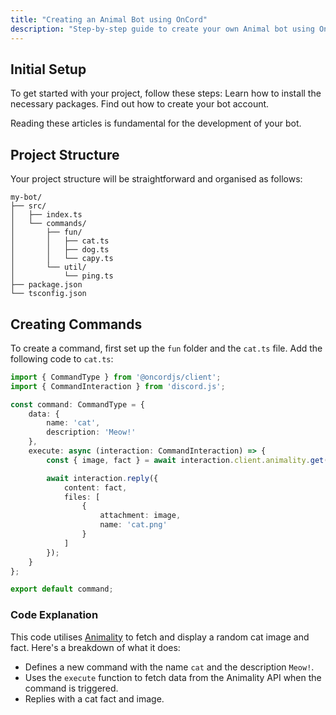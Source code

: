 ```yaml
---
title: "Creating an Animal Bot using OnCord"
description: "Step-by-step guide to create your own Animal bot using OnCord."
---
```


## Initial Setup
To get started with your project, follow these steps:
<CardGroup cols={2}>
  <Card 
    title="Installation"
    icon="download"
    href="/installation">
      Learn how to install the necessary packages.
  </Card>
  <Card
    title="Creating Your Bot Application"
    icon="plus"
    href="/creating-application">
      Find out how to create your bot account.
  </Card>
</CardGroup>

Reading these articles is fundamental for the development of your bot.

## Project Structure
Your project structure will be straightforward and organised as follows:

```
my-bot/
├── src/
│   ├── index.ts
│   └── commands/
│       ├── fun/
│       │   ├── cat.ts
│       │   ├── dog.ts
│       │   └── capy.ts
│       └── util/
│           └── ping.ts
├── package.json
└── tsconfig.json
```

## Creating Commands
To create a command, first set up the `fun` folder and the `cat.ts` file. Add the following code to `cat.ts`:

```ts
import { CommandType } from '@oncordjs/client';
import { CommandInteraction } from 'discord.js';

const command: CommandType = {
    data: {
        name: 'cat',
        description: 'Meow!'
    },
    execute: async (interaction: CommandInteraction) => {
        const { image, fact } = await interaction.client.animality.get("cat");

        await interaction.reply({
            content: fact,
            files: [
                {
                    attachment: image,
                    name: 'cat.png'
                }
            ]
        });
    }
};

export default command;
```

### Code Explanation
This code utilises [Animality](https://animality.xyz) to fetch and display a random cat image and fact. Here's a breakdown of what it does:

- Defines a new command with the name `cat` and the description `Meow!`.
- Uses the `execute` function to fetch data from the Animality API when the command is triggered.
- Replies with a cat fact and image.
